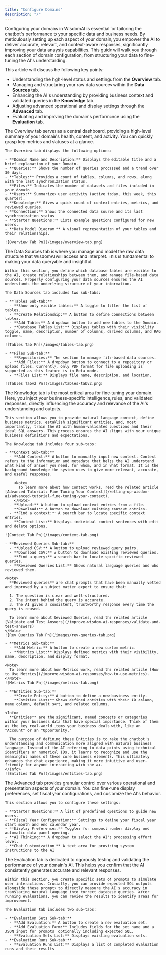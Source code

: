 ```yaml
---
title: "Configure Domains"
description: "/"
---
```


Configuring your domains in WisdomAI is essential for tailoring the chatbot's performance to your specific data and business needs. By meticulously setting up each aspect of your domain, you empower the AI to deliver accurate, relevant, and context-aware responses, significantly improving your data analysis capabilities. This guide will walk you through each section of domain configuration, from structuring your data to fine-tuning the AI's understanding.

This article will discuss the following key points:

- Understanding the high-level status and settings from the **Overview** tab.
- Managing and structuring your raw data sources within the **Data Sources** tab.
- Enhancing the AI's understanding by providing business context and validated queries in the **Knowledge** tab.
- Adjusting advanced operational and display settings through the **Advanced** tab.
- Evaluating and improving the domain's performance using the **Evaluation** tab.

<AccordionGroup>
  <Accordion title="The Overview Tab">
    The Overview tab serves as a central dashboard, providing a high-level summary of your domain's health, content, and activity. You can quickly grasp key metrics and statuses at a glance.

    The Overview tab displays the following options:

    - **Domain Name and Description:** Displays the editable title and a brief explanation of your Domain.
    - **Queries:** Shows the number of queries processed and a trend over 30 days.
    - **Tables:** Provides a count of tables, columns, and rows, along with the last synchronization status.
    - **Files:** Indicates the number of datasets and files included in your domain.
    - **Users:** Summarizes user activity (active today, this week, this quarter).
    - **Knowledge:** Gives a quick count of context entries, metrics, and reviewed queries.
    - **Connection:** Shows the connected data source and its last synchronization status.
    - **Starter Questions:** Lists example questions configured for new users.
    - **Data Model Diagram:** A visual representation of your tables and their relationships.

    ![Overview Tab Pn](/images/overview-tab.png)
  </Accordion>
  <Accordion title="The Data Sources Tab">
    The Data Sources tab is where you manage and model the raw data structure that WisdomAI will access and interpret. This is fundamental to making your data queryable and insightful.

    Within this section, you define which database tables are visible to the AI, create relationships between them, and manage file-based data sources. Properly configuring your data sources ensures the AI understands the underlying structure of your information.

    The Data Sources tab includes two sub-tabs:

    - **Tables Sub-tab:**
      - **Show only visible tables:** A toggle to filter the list of tables.
      - **Create Relationship:** A button to define connections between tables.
      - **Add Table:** A dropdown button to add new tables to the Domain.
      - **Database Tables List:** Displays tables with their visibility toggle, name, description, number of columns, derived columns, and RAG columns.

    ![Tables Tab Pn](/images/tables-tab.png)

    - **Files Sub-tab:**
      - **Repositories:** The section to manage file-based data sources.
      - **Add Files:** A dropdown button to connect to a repository or upload files. Currently, only PDF format for file uploading is supported as this feature is in Beta mode.
      - **Files List:** Displays file name, description, and location.

    ![Tables Tabv2 Pn](/images/tables-tabv2.png)
  </Accordion>
  <Accordion title="The Knowledge Tab">
    The Knowledge tab is the most critical area for fine-tuning your domain. Here, you inject your business-specific intelligence, rules, and validated responses, directly influencing the accuracy and relevance of the AI's understanding and outputs.

    This section allows you to provide natural language context, define business metrics, establish significant entities, and, most importantly, train the AI with human-validated questions and their ideal SQL answers. This process ensures the AI aligns with your unique business definitions and expectations.

    The Knowledge tab includes four sub-tabs:

    - **Context Sub-tab:**
      - **Add Context:** A button to manually input new context. Context refers to the information and metadata that helps the AI understand what kind of answer you need, for whom, and in what format. It is the background knowledge the system uses to give more relevant, accurate, and useful responses.

        <Note>
          To learn more about how Context works, read the related article [Advanced Tutorial: Fine Tuning Your Context](/setting-up-wisdom-ai/advanced-tutorial-fine-tuning-your-context).
        </Note>
      - **Upload:** A button to upload context entries from a file.
      - **Download:** A button to download existing context entries.
      - **Find a context:** A search bar to locate specific context entries.
      - **Context List:** Displays individual context sentences with edit and delete options.

    ![Context Tab Pn](/images/context-tab.png)

    - **Reviewed Queries Sub-tab:**
      - **Upload CSV:** A button to upload reviewed query pairs.
      - **Download CSV:** A button to download existing reviewed queries.
      - **Find a query:** A search bar to locate specific reviewed queries.
      - **Reviewed Queries List:** Shows natural language queries and who reviewed them.

    <Note>
      **Reviewed queries** are chat prompts that have been manually vetted and improved by a subject matter expert to ensure that:

      1. The question is clear and well-structured.
      2. The intent behind the query is accurate.
      3. The AI gives a consistent, trustworthy response every time the query is reused.

      To learn more about Reviewed Queries, read the related article [Validate and Test Answers](/improve-wisdom-ai-responses/validate-and-test-answers)
    </Note>
    ![Rev Queries Tab Pn](/images/rev-queries-tab.png)

    - **Metrics Sub-tab:**
      - **Add Metric:** A button to create a new custom metric.
      - **Metrics List:** Displays defined metrics with their visibility, name, description, and display format.

    <Note>
      To learn more about how Metrics work, read the related article [How to Use Metrics](/improve-wisdom-ai-responses/how-to-use-metrics).
    </Note>
    ![Metrics Tab Pn](/images/metrics-tab.png)

    - **Entities Sub-tab:**
      - **Create Entity:** A button to define a new business entity.
      - **Entities List:** Shows defined entities with their ID column, name column, default sort, and related columns.

    <Info>
      **Entities** are the significant, named concepts or categories within your business data that have special importance. Think of them as the key real-world items your business deals with, like an "Account" or an "Opportunity."

      The purpose of defining these Entities is to make the chatbot's understanding and communication more aligned with natural business language. Instead of the AI referring to data points using technical identifiers or numerical IDs, it learns to recognize and use the meaningful names of these core business elements. This ultimately enhances the chat experience, making it more intuitive and user-friendly for anyone interacting with the AI.
    </Info>
    ![Entities Tab Pn](/images/entities-tab.png)
  </Accordion>
  <Accordion title="The Advanced Tab">
    The Advanced tab provides granular control over various operational and presentation aspects of your domain. You can fine-tune display preferences, set fiscal year configurations, and customize the AI's behavior.

    This section allows you to configure these settings:

    - **Starter Questions:** A list of predefined questions to guide new users.
    - **Fiscal Year Configuration:** Settings to define your fiscal year start month and end calendar year.
    - **Display Preferences:** Toggles for compact number display and automatic data panel opening.
    - **AI Thinking:** A dropdown to select the AI's processing effort level.
    - **Chat Customization:** A text area for providing system instructions to the AI.
  </Accordion>
  <Accordion title="The Evaluation Tab">
    The Evaluation tab is dedicated to rigorously testing and validating the performance of your domain's AI. This helps you confirm that the AI consistently generates accurate and relevant responses.

    Within this section, you create specific sets of prompts to simulate user interactions. Crucially, you can provide expected SQL outputs alongside these prompts to directly measure the AI's accuracy in translating natural language into correct database queries. After running evaluations, you can review the results to identify areas for improvement.

    The Evaluation tab includes two sub-tabs:

    - **Evaluation Sets Sub-tab:**
      - **Add Evaluation:** A button to create a new evaluation set.
      - **Add Evaluation Form:** Includes fields for the set name and a JSON input for prompts, optionally including expected SQL.
      - **Evaluation Sets List:** Displays existing evaluation sets.
    - **Evaluation Runs Sub-tab:**
      - **Evaluation Runs List:** Displays a list of completed evaluation runs and their results.
  </Accordion>
</AccordionGroup>